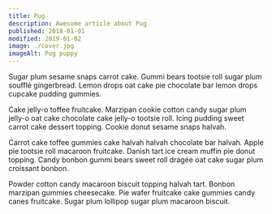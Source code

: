 ```yaml
---
title: Pug
description: Awesome article about Pug
published: 2018-01-01
modified: 2019-01-02
image: ./cover.jpg
imageAlt: Pug puppy
---
```


Sugar plum sesame snaps carrot cake. Gummi bears tootsie roll sugar plum soufflé gingerbread. Lemon drops oat cake pie chocolate bar lemon drops cupcake pudding gummies.

Cake jelly-o toffee fruitcake. Marzipan cookie cotton candy sugar plum jelly-o oat cake chocolate cake jelly-o tootsie roll. Icing pudding sweet carrot cake dessert topping. Cookie donut sesame snaps halvah.

Carrot cake toffee gummies cake halvah halvah chocolate bar halvah. Apple pie tootsie roll macaroon fruitcake. Danish tart ice cream muffin pie donut topping. Candy bonbon gummi bears sweet roll dragée oat cake sugar plum croissant bonbon.

Powder cotton candy macaroon biscuit topping halvah tart. Bonbon marzipan gummies cheesecake. Pie wafer fruitcake cake gummies candy canes fruitcake. Sugar plum lollipop sugar plum macaroon biscuit.
